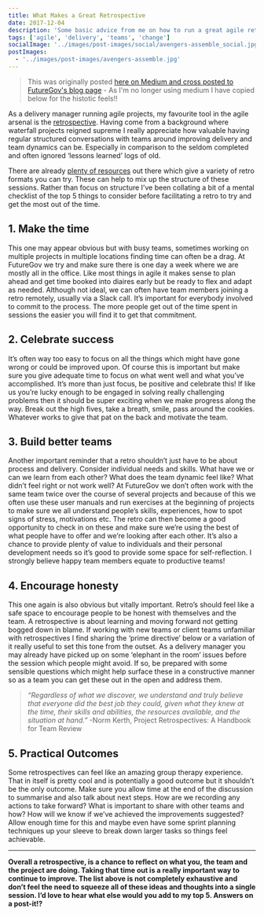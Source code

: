```yaml
---
title: What Makes a Great Retrospective
date: 2017-12-04
description: 'Some basic advice from me on how to run a great agile retrospective as part of any project'
tags: ['agile', 'delivery', 'teams', 'change']
socialImage: '../images/post-images/social/avengers-assemble_social.jpg'
postImages:
  - '../images/post-images/avengers-assemble.jpg'
---
```



> This was originally posted [here on Medium and cross posted to FutureGov's blog page](https://blog.wearefuturegov.com/what-makes-a-great-retrospective-eef24e1ef9d0) - As I'm no longer using medium I have copied below for the histotic feels!!

<GatsbyImage
  alt="avengers assemble movie poster"
  title="avengers assemble -  and please bring sharpies"
  image={getImage(props.frontmatter.postImages[0])}
  className="mb-4"
/>

As a delivery manager running agile projects, my favourite tool in the agile arsenal is the [retrospective](http://searchsoftwarequality.techtarget.com/definition/Agile-retrospective). Having come from a background where waterfall projects reigned supreme I really appreciate how valuable having regular structured conversations with teams around improving delivery and team dynamics can be. Especially in comparison to the seldom completed and often ignored ‘lessons learned’ logs of old.

There are already [plenty of resources](http://www.funretrospectives.com/) out there which give a variety of retro formats you can try. These can help to mix up the structure of these sessions. Rather than focus on structure I’ve been collating a bit of a mental checklist of the top 5 things to consider before facilitating a retro to try and get the most out of the time.

## 1. Make the time

This one may appear obvious but with busy teams, sometimes working on multiple projects in multiple locations finding time can often be a drag. At FutureGov we try and make sure there is one day a week where we are mostly all in the office. Like most things in agile it makes sense to plan ahead and get time booked into diaires early but be ready to flex and adapt as needed. Although not ideal, we can often have team members joining a retro remotely, usually via a Slack call. It’s important for everybody involved to commit to the process. The more people get out of the time spent in sessions the easier you will find it to get that commitment.

## 2. Celebrate success

It’s often way too easy to focus on all the things which might have gone wrong or could be improved upon. Of course this is important but make sure you give adequate time to focus on what went well and what you’ve accomplished. It’s more than just focus, be positive and celebrate this! If like us you’re lucky enough to be engaged in solving really challenging problems then it should be super exciting when we make progress along the way. Break out the high fives, take a breath, smile, pass around the cookies. Whatever works to give that pat on the back and motivate the team.

## 3. Build better teams

Another important reminder that a retro shouldn’t just have to be about process and delivery. Consider individual needs and skills. What have we or can we learn from each other? What does the team dynamic feel like? What didn’t feel right or not work well? At FutureGov we don’t often work with the same team twice over the course of several projects and because of this we often use these user manuals and run exercises at the beginning of projects to make sure we all understand people’s skills, experiences, how to spot signs of stress, motivations etc. The retro can then become a good opportunity to check in on these and make sure we’re using the best of what people have to offer and we’re looking after each other. It’s also a chance to provide plenty of value to individuals and their personal development needs so it’s good to provide some space for self-reflection. I strongly believe happy team members equate to productive teams!

## 4. Encourage honesty

This one again is also obvious but vitally important. Retro’s should feel like a safe space to encourage people to be honest with themselves and the team. A retrospective is about learning and moving forward not getting bogged down in blame. If working with new teams or client teams unfamiliar with retrospectives I find sharing the ‘prime directive’ below or a variation of it really useful to set this tone from the outset. As a delivery manager you may already have picked up on some ‘elephant in the room’ issues before the session which people might avoid. If so, be prepared with some sensible questions which might help surface these in a constructive manner so as a team you can get these out in the open and address them.

> _“Regardless of what we discover, we understand and truly believe that everyone did the best job they could, given what they knew at the time, their skills and abilities, the resources available, and the situation at hand.”_ -Norm Kerth, Project Retrospectives: A Handbook for Team Review

## 5. Practical Outcomes

Some retrospectives can feel like an amazing group therapy experience. That in itself is pretty cool and is potentially a good outcome but it shouldn’t be the only outcome. Make sure you allow time at the end of the discussion to summarise and also talk about next steps. How are we recording any actions to take forward? What is important to share with other teams and how? How will we know if we’ve achieved the improvements suggested? Allow enough time for this and maybe even have some sprint planning techniques up your sleeve to break down larger tasks so things feel achievable.

---

**Overall a retrospective, is a chance to reflect on what you, the team and the project are doing. Taking that time out is a really important way to continue to improve. The list above is not completely exhaustive and don’t feel the need to squeeze all of these ideas and thoughts into a single session. I’d love to hear what else would you add to my top 5. Answers on a post-it!?**
